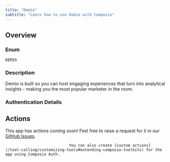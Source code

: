 ```yaml
---
title: "Demio"
subtitle: "Learn how to use Demio with Composio"
---
```



## Overview

### Enum
`DEMIO`

### Description
Demio is built so you can host engaging experiences that turn into
    analytical insights - making you the most popular marketer in the
    room.

### Authentication Details

<Accordion title="API_KEY">
<ParamField path="base_url" type="string" default="https://my.demio.com/api/v1/ping">
</ParamField>

<ParamField path="apiKey" type="string">
</ParamField>

<ParamField path="apiSecret" type="string">
</ParamField>

</Accordion>


## Actions

This app has actions coming soon! Feel free to raise a request for it in our [GitHub Issues](https://github.com/ComposioHQ/composio/issues).
                                
                                You can also create [custom actions](/tool-calling/customizing-tools#extending-composio-toolkits) for the app using Composio Auth.